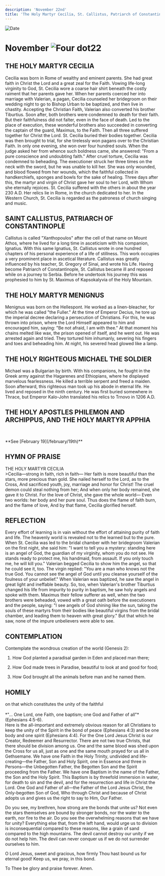 ```yaml
---
description: 'November 22nd'
title: 'The Holy Martyr Cecilia, St. Callistus, Patriarch of Constantinople, Holy Martyr Menignus, Holy Righteous Michael the Soldier'
---
```


<CustomPaginator />
<RunningHead />

<Image src="/title-imprint.png" height={68} width={50} alt="Date" className="title-imprint"/>

# <div id="date">November <Image className="four-dot" src="/four-dot.png" height={15} width={15} alt="Four dot" />22</div>

## THE HOLY MARTYR CECILIA

Cecilia was born in Rome of wealthy and eminent parents. She had great faith in Christ the Lord and a great zeal for the Faith. Vowing life-long virginity to God, St. Cecilia wore a coarse hair shirt beneath the costly raiment that her parents gave her. When her parents coerced her into marriage with Valerian, a pagan, Cecilia counseled her bridegroom on their wedding night to go to Bishop Urban to be baptized, and then live in chastity. Accepting the Christian Faith, Valerian also converted his brother Tiburtius. Soon after, both brothers were condemned to death for their faith. But their faithfulness did not falter, even in the face of death. Led to the place of execution, these wonderful brothers also succeeded in converting the captain of the guard, Maximus, to the Faith. Then all three suffered together for Christ the Lord. St. Cecilia buried their bodies together. Cecilia was then brought to trial, for she tirelessly won pagans over to the Christian Faith. In only one evening, she won over four hundred souls. When the judge asked her from whence such boldness came, she answered: "From a pure conscience and undoubting faith." After cruel torture, Cecilia was condemned to beheading. The executioner struck her three times on the neck with the sword, but he was unable to kill her. She was only wounded, and blood flowed from her wounds, which the faithful collected in handkerchiefs, sponges and bowls for the sake of healing. Three days after this, the martyr and virgin of Christ gave her soul to her Lord, with Whom she eternally rejoices. St. Cecilia suffered with the others in about the year 230 A.D. Her relics lie in Rome, in the church dedicated to her. In the Western Church, St. Cecilia is regarded as the patroness of church singing and music.

## SAINT CALLISTUS, PATRIARCH OF CONSTANTINOPLE

Callistus is called "Xanthopoulos" after the cell of that name on Mount Athos, where he lived for a long time in asceticism with his companion, Ignatius. With this same Ignatius, St. Callistus wrote in one hundred chapters of his personal experience of a life of stillness. This work occupies a very prominent place in ascetical literature. Callistus was greatly influenced by his teacher, St. Gregory of Sinai, and wrote his Life. Having become Patriarch of Constantinople, St. Callistus became ill and reposed while on a journey to Serbia. Before he undertook his journey this was prophesied to him by St. Maximus of Kapsokalyvia of the Holy Mountain.

## THE HOLY MARTYR MENIGNUS

Menignus was born on the Hellespont. He worked as a linen-bleacher, for which he was called "the Fuller." At the time of Emperor Decius, he tore up the imperial decree declaring a persecution of Christians. For this, he was thrown into prison, where the Lord Himself appeared to him and encouraged him, saying: "Be not afraid, I am with thee." At that moment his chains melted like wax, the prison opened of itself, and he went out. He was arrested again and tried. They tortured him inhumanly, severing his fingers and toes and beheading him. At night, his severed head glowed like a lamp.

## THE HOLY RIGHTEOUS MICHAEL THE SOLDIER

Michael was a Bulgarian by birth. With his companions, he fought in the Greek army against the Hagarenes and Ethiopians, where he displayed marvelous fearlessness. He killed a terrible serpent and freed a maiden. Soon afterward, this righteous man took up his abode in eternal life. He lived and reposed in the ninth century. He was first buried somewhere in Thrace, but Emperor Kalo-John translated his relics to Trnovo in 1206 A.D.

## THE HOLY APOSTLES PHILEMON AND ARCHIPPUS, AND THE HOLY MARTYR APPHIA 
<br />
<p style={{textAlign: 'center'}}>**See [February 19](/february/19th)**</p>


## HYMN OF PRAISE
<div style={{textAlign:'center', color:'crimson', fontWeight:'bold'}}>
THE HOLY MARTYR CECILIA
</div>
>Cecilia—strong in faith, rich in faith—  
Her faith is more beautiful than the stars, more precious than gold.  
She nailed herself to the Lord, as to the Cross,  
And sacrificed youth, joy, marriage and honor for Christ!  
The cruel demon could steal nothing from her;  
And when only her body remained, she gave it to Christ.  
For the love of Christ, she gave the whole world—  
Even two worlds: her body and her pure soul.  
Thus does the flame of faith burn, and the flame of love,  
And by that flame, Cecilia glorified herself.  


## REFLECTION
Every effort of learning is in vain without the effort of attaining purity of faith and life. The heavenly world is revealed not to the learned but to the pure. When St. Cecilia was led to the bridal chamber with her bridegroom Valerian on the first night, she said him: "I want to tell you a mystery: standing here is an angel of God, the guardian of my virginity, whom you do not see. He stands ready to protect me, his handmaid, from assault. If you only touch me, he will kill you." Valerian begged Cecilia to show him the angel, so that he could see it, too. The virgin replied: "You are a man who knows not the true God. You cannot see the angel of God until you cleanse yourself of the foulness of your unbelief." When Valerian was baptized, he saw the angel in great light and ineffable beauty. So, too, when Valerian's brother Tiburtius changed his life from impurity to purity in baptism, he saw holy angels and spoke with them. Maximus their fellow sufferer as well, when the two brothers were beheaded, vowed with a great oath before the executioners and the people, saying: "I see angels of God shining like the sun, taking the souls of these martyrs from their bodies like beautiful virgins from the bridal chamber, and leading them to heaven with great glory." But that which he saw, none of the impure unbelievers were able to see.


## CONTEMPLATION

Contemplate the wondrous creation of the world (Genesis 2):

1. How God planted a paradisal garden in Eden and placed man there;

2. How God made trees in Paradise, beautiful to look at and good for food;

3. How God brought all the animals before man and he named them.


## HOMILY
<div style={{textAlign:'center', color:'crimson', fontWeight:'bold'}}>
on that which constitutes the unity of the faithful
</div>
<br />
<div style={{textAlign:'right'}}>
*"… One Lord, one Faith, one baptism; one God and Father of all"* (Ephesians 4:5-6).
</div>
Here is the all-important and extremely obvious reason for all Christians to keep the unity of the Spirit in the bond of peace (Ephesians 4:3) and be one body and one spirit (Ephesians 4:4). For the One Lord Jesus Christ is our Creator, Redeemer and Resurrector. There are not two true Christs, that there should be division among us. One and the same blood was shed upon the Cross for us all, just as one and the same mouth prayed for us all in Gethsemane. We have one Faith in the Holy Trinity, undivided and life-creating—the Father, Son and Holy Spirit, one in Essence and three in Persons—the Unbegotten Father, the Begotten Son and the Spirit proceeding from the Father. We have one Baptism in the name of the Father, the Son and the Holy Spirit. This Baptism is by threefold immersion in water, for death to sin and the devil, and for the resurrection and life in Christ the Lord. One God and Father of all—the Father of the Lord Jesus Christ, the Only-begotten Son of God, Who through Christ and because of Christ adopts us and gives us the right to say to Him, Our Father.

Do you see, my brethren, how strong are the bonds that unite us? Not even the stars themselves are bound by stronger bonds, nor the water to the earth, nor fire to the air. Do you see the overwhelming reasons that we have for unity? Everything else that, from the left hand, would urge us to division is inconsequential compared to these reasons, like a grain of sand compared to the high mountains. The devil cannot destroy our unity if we do not help him. The devil can never conquer us if we do not surrender ourselves to him.

O Lord Jesus, sweet and gracious, how firmly Thou hast bound us for eternal good! Keep us, we pray, in this bond.

To Thee be glory and praise forever. Amen.

